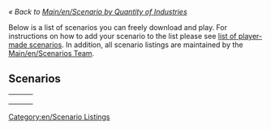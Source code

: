 [[Category:en/Scenario Listings]]

''« Back to [[Main/en/Scenario by Quantity of Industries]]''

Below is a list of scenarios you can freely download and play. For instructions on how to add your scenario to the list please see [[Main/en/List of player-made scenarios|list of player-made scenarios]]. In addition, all scenario listings are maintained by the [[Main/en/Scenarios Team]].

==Scenarios==

{|
|-
|style="border:none;background:white"|

|style="border:none;background:white"|

|style="border:none;background:white"|

|-
|style="border:none;background:white"|

|style="border:none;background:white"|

|style="border:none;background:white"|

|-
|}